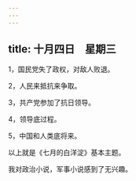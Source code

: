 ```yaml
---
---
---
```

title: 十月四日　星期三
---




1，国民党失了政权，对敌人败退。

2，人民来抵抗来争取。

3，共产党参加了抗日领导。

4，领导底过程。

5，中国和人类底将来。

以上就是《七月的白洋淀》基本主题。

我对政治小说，军事小说感到了无兴趣。